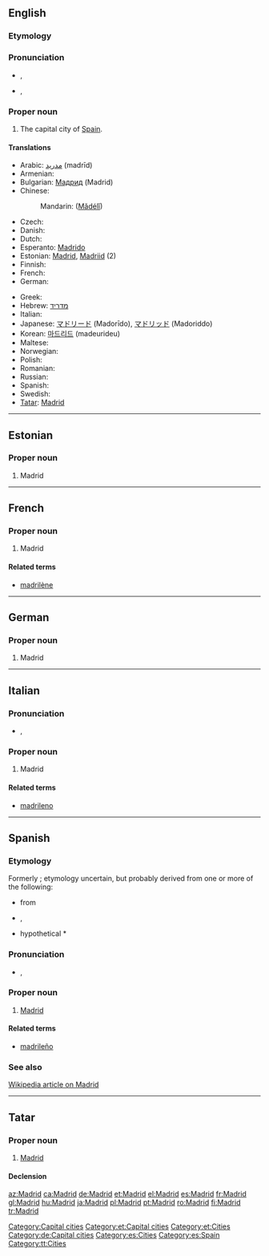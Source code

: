{{wikipedia}}
==English==

===Etymology===
{{etyl|es}} {{term|Madrid|lang=es}}

===Pronunciation===
* {{a|UK}} {{IPA|/məˈdɹɪd/}}, {{SAMPA|/m@"drId/}}
* {{a|US}} {{IPA|/məˈd(ʒ)rɪd/}}, {{SAMPA|/m@"d(Z)rId/}}

===Proper noun===
{{en-proper noun}}

# The capital city of [[Spain]].

====Translations====
{{trans-top|capital of Spain}}
* Arabic: [[مدريد]] (madrīd)
* Armenian: {{t-|hy|Մադրիդ|tr=Madrid|sc=Armn|xs=Armenian}}
* Bulgarian: [[Мадрид]] (Madrid)
* Chinese:
*: Mandarin: {{zh-ts|馬德里|马德里}} ([[Mǎdélǐ]])
* Czech: {{t-|cs|Madrid}}
* Danish: {{t-|da|Madrid}}
* Dutch: {{t-|nl|Madrid|n}}
* Esperanto: [[Madrido]]
* Estonian: [[#Estonian|Madrid]], [[Madriid]] (2)
* Finnish: {{t+|fi|Madrid}}
* French: {{t+|fr|Madrid|m}}
* German: {{t+|de|Madrid|n}}
{{trans-mid}}
* Greek: {{t+|el|Μαδρίτη|f|tr=Madhriti|sc=Grek}}
* Hebrew: [[מדריד]]
* Italian: {{t-|it|Madrid|f}}
* Japanese: [[マドリード]] (Madorīdo), [[マドリッド]] (Madoriddo)
* Korean: [[마드리드]] (madeurideu)
* Maltese: {{t-|mt|Madrid|xs=Maltese}}
* Norwegian: {{t-|no|Madrid}}
* Polish: {{t+|pl|Madryt|m}}
* Romanian: {{t+|ro|Madrid}}
* Russian: {{t|ru|Мадрид|m|tr=Madríd|sc=Cyrl}}
* Spanish: {{t+|es|Madrid}}
* Swedish: {{t-|sv|Madrid}}
* [[Tatar]]: [[Madrid#Tatar|Madrid]]
{{trans-bottom}}

[[Category:Capital cities]]

----

==Estonian==

===Proper noun===
{{infl|et|proper noun}}

# Madrid

[[Category:et:Capital cities]]
[[Category:et:Cities]]

----

==French==

===Proper noun===
{{infl|fr|proper noun}}

# Madrid

====Related terms====
* [[madrilène]]

----

==German==

===Proper noun===
{{infl|de|proper noun}}

# Madrid

[[Category:de:Capital cities]]

----

==Italian==

===Pronunciation===
* {{IPA|/maˈdrid/|lang=it}}, {{SAMPA|/ma"drid/|lang=it}}

===Proper noun===
{{infl|it|proper noun|g=f}}

# Madrid

====Related terms====
* [[madrileno]]

----

==Spanish==

===Etymology===
Formerly {{term|Magerit|lang=es}}; etymology uncertain, but probably derived from one or more of the following:
* {{etyl|ar|es}} {{term|المجريط|sc=Arab|tr=al-Magrīt||source of water|lang=ar}} from {{term|مجرى|sc=Arab|tr=majrá||[[stream]]}}
* {{etyl|la|es}} {{term|matrix||mother or womb [of rivers]|lang=la}},
* hypothetical {{etyl|cel|es}} *{{term||mageto ritu|great bridge|lang=cel}}

===Pronunciation===
* {{IPA|/maˈð̞ɾið̞/|lang=es}}, {{SAMPA|/ma"D4iD/|lang=es}}

===Proper noun===
{{infl|es|proper noun}}

# [[Madrid#English|Madrid]]

====Related terms====
* [[madrileño]]

===See also===
[[w:Madrid|Wikipedia article on Madrid]]

[[Category:es:Cities]]
[[Category:es:Spain]]

----

==Tatar==

===Proper noun===
{{infl|tt|proper noun}} [http://www2.azatliq.org/analysis/analysis/tb/2003/10/B26F239D-E59E-4CE2-85C4-43117B36D7E0.asp ]

# [[Madrid#English|Madrid]]

====Declension====
{{tt-latin-noun|nıñ|ga|nı|da|dan}}

[[Category:tt:Cities]]

[[az:Madrid]]
[[ca:Madrid]]
[[de:Madrid]]
[[et:Madrid]]
[[el:Madrid]]
[[es:Madrid]]
[[fr:Madrid]]
[[gl:Madrid]]
[[hu:Madrid]]
[[ja:Madrid]]
[[pl:Madrid]]
[[pt:Madrid]]
[[ro:Madrid]]
[[fi:Madrid]]
[[tr:Madrid]]